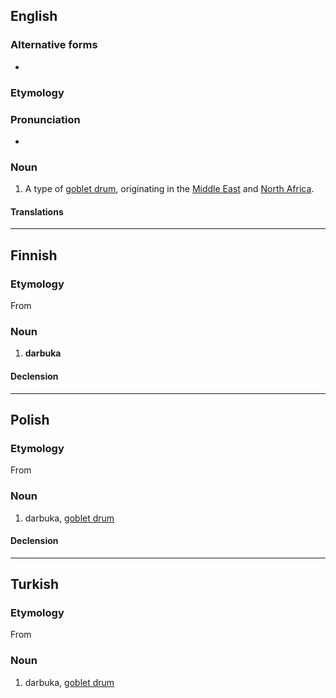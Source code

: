 ==English==
{{wikipedia}}

===Alternative forms===
* {{l|en|darbouka}}

===Etymology===
{{bor|en|ar|دَرْبُوكَة}}

===Pronunciation===
* {{a|RP}} {{IPA|/ˌdɑːˈbuːkə/|lang=en}}

===Noun===
{{en-noun}}

# {{lb|en|musical instruments}} A type of [[goblet drum]], originating in the [[Middle East]] and [[North Africa]].

====Translations====
{{trans-see|goblet drum}}

----

==Finnish==

===Etymology===
From {{der|fi|ar|دَرْبُوكَة}}

===Noun===
{{fi-noun}}

# {{lb|fi|musical instruments}} '''darbuka'''

====Declension====
{{fi-decl-kulkija|darbuk|a}}

----

==Polish==

===Etymology===
From {{der|pl|ar|دَرْبُوكَة}}

===Noun===
{{pl-noun|f}}

# {{lb|pl|musical instruments}} darbuka, [[goblet drum]]

====Declension====
{{pl-decl-noun-f}}

----

==Turkish==

===Etymology===
From {{der|tr|ar|دَرْبُوكَة}}

===Noun===
{{tr-noun|yı|lar}}

# {{lb|tr|musical instruments}} darbuka, [[goblet drum]]